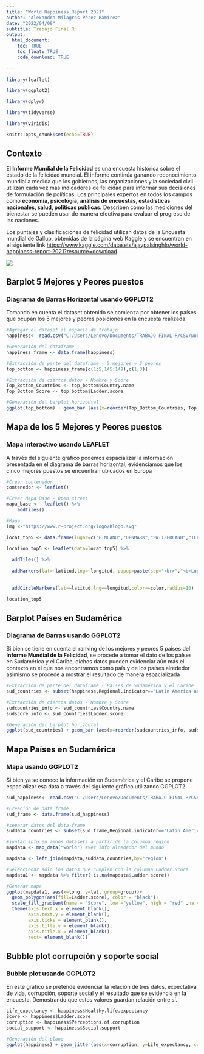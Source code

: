 ```yaml
---
title: "World Happiness Report 2021"
author: "Alexandra Milagros Pérez Ramírez"
date: "2022/04/09"
subtitle: Trabajo Final R
output:
  html_document:
    toc: TRUE
    toc_float: TRUE
    code_download: TRUE
    
---
```


<!-- Añadir comentarios -->

```r
library(leaflet)

library(ggplot2)

library(dplyr)

library(tidyverse)

library(viridis)

knitr::opts_chunk$set(echo=TRUE)
```

## Contexto
El **Informe Mundial de la Felicidad** es una encuesta histórica sobre el estado de la felicidad mundial. El informe continúa ganando reconocimiento mundial a medida que los gobiernos, las organizaciones y la sociedad civil utilizan cada vez más indicadores de felicidad para informar sus decisiones de formulación de políticas. Los principales expertos en todos los campos como **economía, psicología, análisis de encuestas, estadísticas nacionales, salud, políticas públicas.** Describen cómo las mediciones del bienestar se pueden usar de manera efectiva para evaluar el progreso de las naciones. 

Los puntajes y clasificaciones de felicidad utilizan datos de la Encuesta mundial de Gallup, obtenidas de la página web Kaggle y se encuentran en el siguiente link  <https://www.kaggle.com/datasets/ajaypalsinghlo/world-happiness-report-2021?resource=download>. 

![](https://cdn-3.expansion.mx/dims4/default/1bb7ff8/2147483647/strip/true/crop/1254x658+0+89/resize/1200x630!/format/jpg/quality/80/?url=https%3A%2F%2Fcdn-3.expansion.mx%2F5a%2F44%2Fc88912dc47c8a6e4ac7d9fb9e235%2Fistock-643137108.jpg)

## Barplot 5 Mejores y Peores puestos
### Diagrama de Barras Horizontal usando GGPLOT2
Tomando en cuenta el dataset obtenido se comienza por obtener los países que ocupan los 5 mejores y peores posiciones en la encuesta realizada.


```r

#Agregar el dataset al espacio de trabajo
happiness<- read.csv("C:/Users/Lenovo/Documents/TRABAJO FINAL R/CSV/world-happiness-report-2021-22.csv")

#Generación del dataframe
happiness_frame <- data.frame(happiness)

#Extracción de parte del dataframe - 5 mejores y 5 peores
top_bottom <- happiness_frame[c(1:5,145:149),c(1,3)]

#Extracción de ciertos datos - Nombre y Score
Top_Bottom_Countries <- top_bottom$Country.name
Top_Bottom_Score <- top_bottom$Ladder.score

#Generación del barplot horizontal
ggplot(top_bottom) + geom_bar (aes(x=reorder(Top_Bottom_Countries, Top_Bottom_Score), y= Top_Bottom_Score, fill=Top_Bottom_Score), stat ="identity", show.legend = FALSE) + ggtitle ("World Happiness Record by Country - 2021")+ theme(plot.title =element_text(hjust=0.5)) + theme(axis.text=element_text(size=10), axis.title=element_text(size=10),plot.title=element_text(size=15)) + xlab("Countries") + ylab("Score") + coord_flip()+ scale_fill_gradient(low="yellow", high="orange")

```

## Mapa de los 5 Mejores y Peores puestos
### Mapa interactivo usando LEAFLET
A través del siguiente gráfico podemos espacializar la información presentada en el diagrama de barras horizontal, evidenciamos que los cinco mejores puestos se encuentran ubicados en Europa

```r

#Crear contenedor
contenedor <- leaflet()

#Crear Mapa Base - Open street
mapa_base <-  leaflet() %>%
    addTiles()

#Mapa
img <-"https://www.r-project.org/logo/Rlogo.svg"

locat_top5 <- data.frame(lugar=c("FINLAND","DENMARK","SWITZERLAND","ICELAND","NETHERLANDS","LESOTHO","BOTSWANA","RWANDA","ZIMBABWE","AFGHANISTAN"),latitud=c(61.959045509468396,55.5690690852674,46.810983516491575,65.0203706074323,52.14456542779506, -29.61847571440903,-22.1587824783575, -1.9957180459558523,-19.00207536538525,33.92539382532929   ),    longitud=c(25.879485198901012,10.146249479940135, 7.805431215367384,-18.25750753544188, 5.6186815047851635, 28.183386544295576,24.12446526972815, 29.96264476860521,29.72097336510127, 64.52946767888776),score=c(7.84,7.62,7.57,7.55,7.46, 3.51,3.47,3.42,3.15,2.52),puesto=c(1,2,3,4,5,145,146,147,148,149),color=c("red","red","red","red","red", "blue","blue","blue","blue","blue"))

location_top5 <- leaflet(data=locat_top5) %>% 
  
  addTiles() %>%  
  
  addMarkers(lat=~latitud,lng=~longitud, popup=paste(sep="<br>","<b>Lugar:</b>",locat_top5$lugar, "<b>Puesto:</b>",locat_top5$puesto, "<b>Score:</b>",locat_top5$score)) %>% 
  
  
  addCircleMarkers(lat=~latitud,lng=~longitud,color=~color,radius=10)

location_top5


```

## Barplot Países en Sudamérica
### Diagrama de Barras usando GGPLOT2
Si bien se tiene en cuenta el ranking de los mejores y peores 5 países del **Informe Mundial de la Felicidad**, se procede a tomar el dato de los países en Sudamérica y el Caribe, dichos datos pueden evidenciar aún más el contexto en el que nos encontramos como país y de los países alrededor asimismo se procede a mostrar el resultado de manera espacializada

```r

#Extracción de parte del dataframe - Países de Sudamérica y el Caribe
sud_countries <- subset(happiness,Regional.indicator=="Latin America and Caribbean")

#Extracción de ciertos datos - Nombre y Score
sudcountries_info <- sud_countries$Country.name
sudscore_info <- sud_countries$Ladder.score

#Generación del barplot horizontal
ggplot(sud_countries) + geom_bar (aes(x=reorder(sudcountries_info, sudscore_info), y= sudscore_info, fill=sudscore_info), stat ="identity", show.legend = FALSE) + ggtitle ("Latin America and Caribbean Happiness Record - 2021")+ theme(plot.title =element_text(hjust=0.5)) + theme(axis.text=element_text(size=10), axis.title=element_text(size=10),plot.title=element_text(size=15)) + xlab("Countries") + ylab("Score") + coord_flip()+ scale_fill_gradient(low="yellow", high="red")

```

## Mapa Países en Sudamérica
### Mapa usando GGPLOT2
Si bien ya se conoce la información en Sudamérica y el Caribe se propone espacializar esa data a través del siguiente gráfico utilizando GGPLOT2

```r
sud_happiness<- read.csv("C:/Users/Lenovo/Documents/TRABAJO FINAL R/CSV/world-happiness-report-2021-22-sudd.csv")

#Creación de data frame
sud_frame <- data.frame(sud_happiness)

#separar datos del data frame
suddata_countries <- subset(sud_frame,Regional.indicator=="Latin America and Caribbean")

#juntar info en ambos datasets a partir de la columna region
mapdata <- map_data("world") #ver info alrededor del mundo

mapdata <- left_join(mapdata,suddata_countries,by="region")

#Seleccionar sólo los datos que cumplen con la columna Ladder.Score
mapdata1 <- mapdata %>% filter(!is.na(mapdata$Ladder.score))

#Generar mapa
ggplot(mapdata1, aes(x=long, y=lat, group=group))+
  geom_polygon(aes(fill=Ladder.score), color = "black")+
  scale_fill_gradient(name = "Score", low ="yellow", high = "red" ,na.value="grey50")+
  theme(axis.text.x = element_blank(),
        axis.text.y = element_blank(),
        axis.ticks = element_blank(),
        axis.title.y = element_blank(),
        axis.title.x = element_blank(),
        rect= element_blank())
```

## Bubble plot corrupción y soporte social
### Bubble plot usando GGPLOT2
En este gráfico se pretende evidenciar la relación de tres datos, expectativa de vida, corrupción, soporte social y el resultado que se evidencia en la encuesta. Demostrando que estos valores guardan relación entre sí.

```r

Life_expectancy <- happiness$Healthy.life.expectancy
Score <- happiness$Ladder.score
corruption <- happiness$Perceptions.of.corruption
social_support <- happiness$Social.support

#Generación del plano
ggplot(happiness) + geom_jitter(aes(x=corruption, y=Life_expectancy, color=Score, size=social_support), alpha=0.6)+ xlab("Corruption")+ylab("Health Life Expectancy")+ theme(axis.text=element_text(size=10), axis.title=element_text(size=10),plot.title=element_text(size=15))+labs(color="Score", size="Social \n Support") + scale_color_viridis()

```


